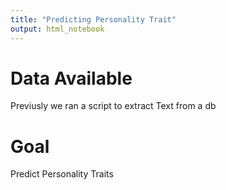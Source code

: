 ```yaml
---
title: "Predicting Personality Trait"
output: html_notebook
---
```

# Data Available
Previusly we ran a script to extract Text from a db 

# Goal
Predict Personality Traits 
